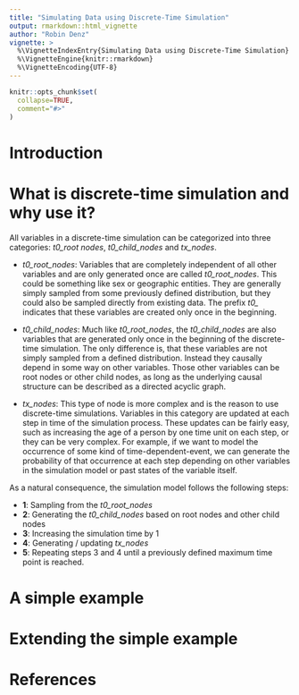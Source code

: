 ```yaml
---
title: "Simulating Data using Discrete-Time Simulation"
output: rmarkdown::html_vignette
author: "Robin Denz"
vignette: >
  %\VignetteIndexEntry{Simulating Data using Discrete-Time Simulation}
  %\VignetteEngine{knitr::rmarkdown}
  %\VignetteEncoding{UTF-8}
---
```


```r
knitr::opts_chunk$set(
  collapse=TRUE,
  comment="#>"
)
```

# Introduction


# What is discrete-time simulation and why use it?

All variables in a discrete-time simulation can be categorized into three categories: *t0_root nodes*, *t0_child_nodes* and *tx_nodes*.

* *t0_root_nodes*: Variables that are completely independent of all other variables and are only generated once are called *t0_root_nodes*. This could be something like sex or geographic entities. They are generally simply sampled from some previously defined distribution, but they could also be sampled directly from existing data. The prefix *t0_* indicates that these variables are created only once in the beginning.

* *t0_child_nodes*: Much like *t0_root_nodes*, the *t0_child_nodes* are also variables that are generated only once in the beginning of the discrete-time simulation. The only difference is, that these variables are not simply sampled from a defined distribution. Instead they causally depend in some way on other variables. Those other variables can be root nodes or other child nodes, as long as the underlying causal structure can be described as a directed acyclic graph.

* *tx_nodes*: This type of node is more complex and is the reason to use discrete-time simulations. Variables in this category are updated at each step in time of the simulation process. These updates can be fairly easy, such as increasing the age of a person by one time unit on each step, or they can be very complex. For example, if we want to model the occurrence of some kind of time-dependent-event, we can generate the probability of that occurrence at each step depending on other variables in the simulation model or past states of the variable itself.

As a natural consequence, the simulation model follows the following steps:

* **1**: Sampling from the *t0_root_nodes*
* **2**: Generating the *t0_child_nodes* based on root nodes and other child nodes
* **3**: Increasing the simulation time by 1
* **4**: Generating / updating *tx_nodes*
* **5**: Repeating steps 3 and 4 until a previously defined maximum time point is reached.

# A simple example


# Extending the simple example


# References



